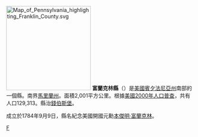 {{Otheruses|富蘭克林縣|subject=美國賓夕法尼亞州的一個縣|other=同名的縣}}
[[File:Map_of_Pennsylvania_highlighting_Franklin_County.svg|225px]]
'''富蘭克林縣'''（{{lang-en|Franklin County}}）是[[美國|美國]][[賓夕法尼亞州|賓夕法尼亞州]]南部的一個縣。南界[[馬里蘭州|馬里蘭州]]。面積2,001平方公里。根據[[美國2000年人口普查|美國2000年人口普查]]，共有人口129,313。縣治[[钱伯斯堡_(宾夕法尼亚州)|錢伯斯堡]]。

成立於1784年9月9日，縣名紀念美國開國元勳[[本傑明·富蘭克林|本傑明·富蘭克林]]。
{{Pennsylvania-stub}}
{{Pennsylvania}}

[[Category:賓夕法尼亞州行政區劃|F]]